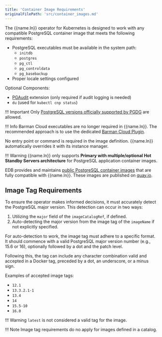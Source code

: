 ```yaml
---
title: 'Container Image Requirements'
originalFilePath: 'src/container_images.md'
---
```




The {{name.ln}} operator for Kubernetes is designed to work with any
compatible PostgreSQL container image that meets the following requirements:

-   PostgreSQL executables must be available in the system path:
    -   `initdb`
    -   `postgres`
    -   `pg_ctl`
    -   `pg_controldata`
    -   `pg_basebackup`
-   Proper locale settings configured

Optional Components:

-   [PGAudit](https://www.pgaudit.org/) extension (only required if audit logging
    is needed)
-   `du` (used for `kubectl cnp status`)

!!! Important
    Only [PostgreSQL versions officially supported by PGDG](https://postgresql.org/) are allowed.

!!! Info
    Barman Cloud executables are no longer required in {{name.ln}}. The
    recommended approach is to use the dedicated [Barman Cloud Plugin](https://github.com/cloudnative-pg/plugin-barman-cloud).

No entry point or command is required in the image definition. {{name.ln}}
automatically overrides it with its instance manager.

!!! Warning
    {{name.ln}} only supports **Primary with multiple/optional Hot Standby
    Servers architecture** for PostgreSQL application container images.

EDB provides and maintains
[public PostgreSQL container images](https://github.com/enterprisedb/docker-postgres)
that are fully compatible with {{name.ln}}. These images are published on
[quay.io](https://quay.io/enterprisedb/postgresql).

## Image Tag Requirements

To ensure the operator makes informed decisions, it must accurately detect the
PostgreSQL major version. This detection can occur in two ways:

1.  Utilizing the `major` field of the `imageCatalogRef`, if defined.
2.  Auto-detecting the major version from the image tag of the `imageName` if
    not explicitly specified.

For auto-detection to work, the image tag must adhere to a specific format. It
should commence with a valid PostgreSQL major version number (e.g., 15.6 or
16), optionally followed by a dot and the patch level.

Following this, the tag can include any character combination valid and
accepted in a Docker tag, preceded by a dot, an underscore, or a minus sign.

Examples of accepted image tags:

-   `12.1`
-   `13.3.2.1-1`
-   `13.4`
-   `14`
-   `15.5-10`
-   `16.0`

!!! Warning
    `latest` is not considered a valid tag for the image.

!!! Note
    Image tag requirements do no apply for images defined in a catalog.
